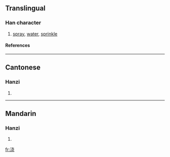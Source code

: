 {{see|澆}}

==Translingual==
===Han character===
{{Han char|rn=85|rad=水|as=06|sn=9|four=|canj=水十心山 (EJPU)}}
# [[spray]], [[water]], [[sprinkle]]
====References====
{{Han ref|kx=0623.171|hdz=31605.080|uh=6D47|ud=27975}}

----
==Cantonese==
===Hanzi===
{{yue-hanzi|jyut=|y=hiu1, giu1}}
# {{defn|Cantonese}}

----
==Mandarin==
===Hanzi===
{{cmn-hanzi|tra=澆|pin=[[ào]] (ao4), *jiāo (jiao1)|wg=ao<sup>4</sup>, chiao<sup>1</sup>}}
# {{defn|Mandarin}}

[[fr:浇]]